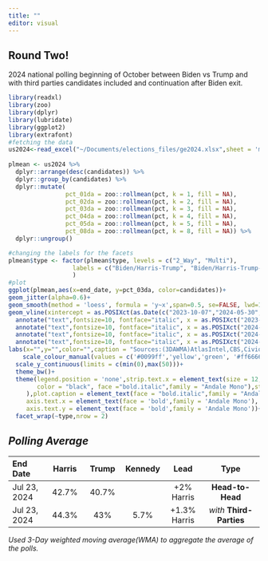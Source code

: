 ```yaml
---
title: ""
editor: visual
---
```


## Round Two!

2024 national polling beginning of October between Biden vs Trump and with third parties candidates included and continuation after Biden exit.

```r
library(readxl)
library(zoo)
library(dplyr)
library(lubridate) 
library(ggplot2) 
library(extrafont) 
#fetching the data
us2024<-read_excel("~/Documents/elections_files/ge2024.xlsx",sheet = 'multi') 
  
plmean <- us2024 %>%
  dplyr::arrange(desc(candidates)) %>% 
  dplyr::group_by(candidates) %>% 
  dplyr::mutate(
                pct_01da = zoo::rollmean(pct, k = 1, fill = NA),
                pct_02da = zoo::rollmean(pct, k = 2, fill = NA),
                pct_03da = zoo::rollmean(pct, k = 3, fill = NA),
                pct_04da = zoo::rollmean(pct, k = 4, fill = NA),
                pct_05da = zoo::rollmean(pct, k = 5, fill = NA),
                pct_08da = zoo::rollmean(pct, k = 8, fill = NA)) %>% 
  dplyr::ungroup()  

#changing the labels for the facets
plmean$type <- factor(plmean$type, levels = c("2_Way", "Multi"),
                  labels = c("Biden/Harris-Trump", "Biden/Harris-Trump-Kennedy-West-Stein")
                  )
#plot
ggplot(plmean,aes(x=end_date, y=pct_03da, color=candidates))+
geom_jitter(alpha=0.6)+
geom_smooth(method = 'loess', formula = 'y~x',span=0.5, se=FALSE, lwd=1.5)+
geom_vline(xintercept = as.POSIXct(as.Date(c("2023-10-07","2024-05-30","2024-06-27",'2024-07-21'))), linetype=4)+
  annotate("text",fontsize=10, fontface="italic", x = as.POSIXct("2023-10-07"),y = 20, label = "Hamas Attacks", angle=90, vjust=0)+ 
  annotate("text",fontsize=10, fontface="italic", x = as.POSIXct("2024-05-30"),y = 20, label = "Trump Guilty", angle=90, vjust=0)+
  annotate("text",fontsize=10, fontface="italic", x = as.POSIXct("2024-06-27"),y = 20, label = "CNN Debate", angle=90, vjust=0)+
  annotate("text",fontsize=10, fontface="italic", x = as.POSIXct("2024-07-21"),y = 25, label = "Biden Exit", angle=90, vjust=0)+
labs(x="",y="",color="",caption = "Sources:(3DAWMA)AtlasIntel,CBS,Civiqs,CNBC,CNN,Cygnal,Emerson,FoxNews,JL Partners\nMarist,Marquette,NBCNews,NYT/Siena,TippInsights,USAToday,Quinnipiac\njamesstats.github.io/projectx")+
    scale_colour_manual(values = c('#0099ff','yellow','green', '#ff6666','purple'))+
  scale_y_continuous(limits = c(min(0),max(50)))+ 
  theme_bw()+
  theme(legend.position = 'none',strip.text.x = element_text(size = 12, color = "black", face = "bold.italic",family = "Andale Mono"),strip.text.y = element_text(size = 8,
        color = "black", face ="bold.italic",family = "Andale Mono"),strip.background = element_rect(color="black", fill="white", size=0.5, linetype="solid"
     ),plot.caption = element_text(face = "bold.italic",family = "Andale Mono"),
     axis.text.x = element_text(face = 'bold',family = 'Andale Mono'),
     axis.text.y = element_text(face = 'bold',family = 'Andale Mono'))+ 
  facet_wrap(~type,nrow = 2)     

```

## *Polling Average*

| End Date     | Harris | Trump | Kennedy |     Lead     |           Type           |
|:----------|:---------:|:---------:|:---------:|:---------:|:---------------:|
| Jul 23, 2024 | 42.7%  | 40.7% |         |  +2% Harris  |     **Head-to-Head**     |
| Jul 23, 2024 | 44.3%  |  43%  |  5.7%   | +1.3% Harris | *with* **Third-Parties** |

*Used 3-Day weighted moving average(WMA) to aggregate the average of the polls.*
